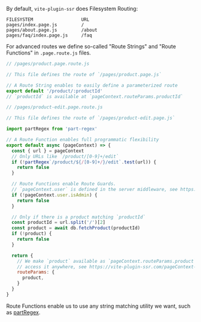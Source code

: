 By default, `vite-plugin-ssr` does Filesystem Routing:

```
FILESYSTEM                  URL
pages/index.page.js         /
pages/about.page.js         /about
pages/faq/index.page.js     /faq
```

For advanced routes we define so-called "Route Strings" and "Route Functions" in `.page.route.js` files.

```js
// /pages/product.page.route.js

// This file defines the route of `/pages/product.page.js`

// A Route String enables to easily define a parameterized route
export default '/product/:productId'
// `productId` is available at `pageContext.routeParams.productId`
```

```js
// /pages/product-edit.page.route.js

// This file defines the route of `/pages/product-edit.page.js`

import partRegex from 'part-regex'

// A Route Function enables full programmatic flexibility
export default async (pageContext) => {
  const { url } = pageContext
  // Only URLs like `/product/[0-9]+/edit`
  if (!partRegex`/product/${/[0-9]+/}/edit`.test(url)) {
    return false
  }

  // Route Functions enable Route Guards.
  // `pageContext.user` is defined in the server middleware, see https://vite-plugin-ssr.com/auth
  if (!pageContext.user.isAdmin) {
    return false
  }

  // Only if there is a product matching `productId`
  const productId = url.split('/')[2]
  const product = await db.fetchProduct(productId)
  if (!product) {
    return false
  }

  return {
    // We make `product` available as `pageContext.routeParams.product` so we can
    // access it anywhere, see https://vite-plugin-ssr.com/pageContext-anywhere
    routeParams: {
      product,
    }
  }
}
```

Route Functions enable us to use any string matching utility we want, such as [partRegex](https://github.com/brillout/part-regex).
